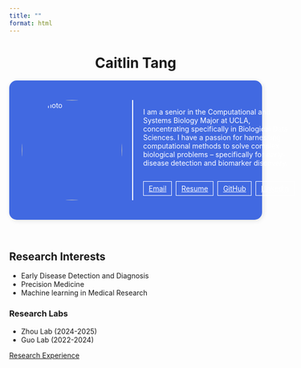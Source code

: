 ```yaml
---
title: ""
format: html
---
```


<h1 align="center">Caitlin Tang</h1>




<div style="background-color: #4169E1; padding: 25px; border-radius: 15px; 
            display: flex; align-items: center; box-shadow: 2px 2px 10px rgba(0, 0, 0, 0.1); color: white;">
  <!-- Image Section -->
  <img src="files/myphoto2.jpg" alt="My Photo" style="width: 200px; height: 200px; border-radius: 50%; margin-right: 20px;" />
  
  <!-- Vertical Line Divider -->
  <div style="border-left: 2px solid white; height: 200px; margin-right: 20px; color: white;"></div>
  
  <!-- About Me Section (or Text) -->
  <div>
  <p>
    I am a senior in the Computational and Systems Biology Major at UCLA,  
    concentrating specifically in Biological Data Sciences. I have a passion 
    for harnessing computational methods to solve complex biological problems 
    -- specifically for early-disease detection and biomarker discovery.
    <div style="display: flex; justify-content: center; gap: 8px; margin-top: 20px; color: white;">
  <a href="mailto:ctang775@gmail.com" class="btn btn-outline-secondary" 
     style="font-size: 14px; padding: 5px 10px; min-width: 100px; color: white; border: 1px solid white;">
    <i class="bi bi-envelope"></i> Email
  </a>

  <a href="files/TANG_CAITLIN_RESUME_SP25.pdf" class="btn btn-outline-secondary" 
     style="font-size: 14px; padding: 5px 10px; min-width: 100px; color: white; border: 1px solid white;">
    <i class="bi bi-file-earmark-text"></i> Resume
  </a>

  <a href="https://github.com/ctangtyy" class="btn btn-outline-secondary" 
     style="font-size: 14px; padding: 5px 10px; min-width: 100px; color: white; border: 1px solid white;">
    <i class="bi bi-github"></i> GitHub
  </a>

  <a href="https://www.linkedin.com/in/caitlin-tang-6b973a229/" class="btn btn-outline-secondaryh;" 
     style="font-size: 14px; padding: 5px 10px; min-width: 100px; color: white; border: 1px solid white;">
    <i class="bi bi-linkedin"></i> LinkedIn
  </a>
</div>
  </div>
</div>


<br>

## Research Interests
<ul>
  <li>Early Disease Detection and Diagnosis</li>
  <li>Precision Medicine</li>
  <li>Machine learning in Medical Research</li>
</ul>

### Research Labs
- Zhou Lab (2024-2025)
- Guo Lab (2022-2024)

[Research Experience](projects.qmd)

